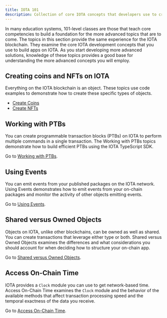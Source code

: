 ```yaml
---
title: IOTA 101
description: Collection of core IOTA concepts that developers use to create objects and interact with them on the IOTA blockchain. 
---
```


In many education systems, 101-level classes are those that teach core competencies to build a foundation for the more advanced topics that are to come. The topics in this section provide the same experience for the IOTA blockchain. They examine the core IOTA development concepts that you use to build apps on IOTA. As you start developing more advanced solutions, knowledge of these topics provides a good base for understanding the more advanced concepts you will employ.

## Creating coins and NFTs on IOTA

Everything on the IOTA blockchain is an object. These topics use code examples to demonstrate how to create these specific types of objects. 

- [Create Coins](iota-101/create-coin/create-coin.mdx)
- [Create NFTs](iota-101/create-nft.mdx)

## Working with PTBs

You can create programmable transaction blocks (PTBs) on IOTA to perform multiple commands in a single transaction. The Working with PTBs topics demonstrate how to build efficient PTBs using the IOTA TypeScript SDK.

Go to [Working with PTBs](iota-101/transactions/ptb/working-with-ptbs.mdx).

## Using Events

You can emit events from your published packages on the IOTA network. Using Events demonstrates how to emit events from your on-chain packages and monitor the activity of other objects emitting events.

Go to [Using Events](iota-101/using-events.mdx).

## Shared versus Owned Objects

Objects on IOTA, unlike other blockchains, can be owned as well as shared. You can create transactions that leverage either type or both. Shared versus Owned Objects examines the differences and what considerations you should account for when deciding how to structure your on-chain app. 

Go to [Shared versus Owned Objects](iota-101/objects/shared-owned.mdx).

## Access On-Chain Time

IOTA provides a `Clock` module you can use to get network-based time. Access On-Chain Time examines the `Clock` module and the behavior of the available methods that affect transaction processing speed and the temporal exactness of the data you receive.

Go to [Access On-Chain Time](iota-101/access-time.mdx).